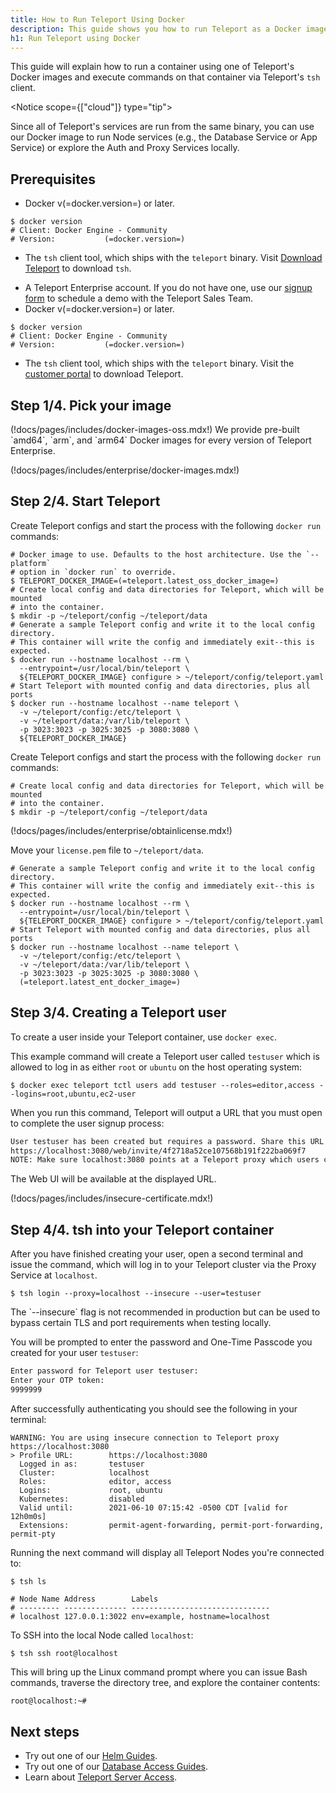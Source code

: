 ```yaml
---
title: How to Run Teleport Using Docker
description: This guide shows you how to run Teleport as a Docker image, including a description of our available images and how to access a Teleport container.
h1: Run Teleport using Docker
---
```


This guide will explain how to run a container using one of Teleport's Docker
images and execute commands on that container via Teleport's `tsh` client.

<Notice scope={["cloud"]} type="tip">

Since all of Teleport's services are run from the same binary, you can
use our Docker image to run Node services (e.g., the Database Service or App
Service) or explore the Auth and Proxy Services locally.

</Notice>

## Prerequisites

<Tabs>
<TabItem scope={["oss"]} label="Open Source">

- Docker v(=docker.version=) or later.

```code
$ docker version
# Client: Docker Engine - Community
# Version:           (=docker.version=)
```

- The `tsh` client tool, which ships with the `teleport` binary. Visit [Download Teleport](https://goteleport.com/download/) to download `tsh`.

</TabItem>
<TabItem scope={["cloud", "enterprise"]} label="Enterprise">

- A Teleport Enterprise account. If you do not have one, use our [signup
  form](https://goteleport.com/signup/enterprise/) to schedule a demo with the
  Teleport Sales Team.
- Docker v(=docker.version=) or later.

```code
$ docker version
# Client: Docker Engine - Community
# Version:           (=docker.version=)
```

- The `tsh` client tool, which ships with the `teleport` binary. Visit the [customer portal](https://dashboard.gravitational.com/web/login) to download Teleport.

</TabItem>
</Tabs>

## Step 1/4. Pick your image

<Tabs>
<TabItem scope={["oss"]} label="Open Source">
(!docs/pages/includes/docker-images-oss.mdx!)
</TabItem>
<TabItem scope={["enterprise", "cloud"]} label="Enterprise">
We provide pre-built `amd64`, `arm`, and `arm64` Docker images for every version of Teleport Enterprise.

(!docs/pages/includes/enterprise/docker-images.mdx!)

</TabItem>
</Tabs>

## Step 2/4. Start Teleport

<Tabs>
<TabItem scope={["oss"]} label="Open Source">

Create Teleport configs and start the process with the following `docker run` commands:

```code
# Docker image to use. Defaults to the host architecture. Use the `--platform`
# option in `docker run` to override.
$ TELEPORT_DOCKER_IMAGE=(=teleport.latest_oss_docker_image=)
# Create local config and data directories for Teleport, which will be mounted
# into the container.
$ mkdir -p ~/teleport/config ~/teleport/data
# Generate a sample Teleport config and write it to the local config directory.
# This container will write the config and immediately exit--this is expected.
$ docker run --hostname localhost --rm \
  --entrypoint=/usr/local/bin/teleport \
  ${TELEPORT_DOCKER_IMAGE} configure > ~/teleport/config/teleport.yaml
# Start Teleport with mounted config and data directories, plus all ports
$ docker run --hostname localhost --name teleport \
  -v ~/teleport/config:/etc/teleport \
  -v ~/teleport/data:/var/lib/teleport \
  -p 3023:3023 -p 3025:3025 -p 3080:3080 \
  ${TELEPORT_DOCKER_IMAGE}
```

</TabItem>
<TabItem scope={["enterprise", "cloud"]} label="Enterprise">

Create Teleport configs and start the process with the following `docker run` commands:

```code
# Create local config and data directories for Teleport, which will be mounted
# into the container.
$ mkdir -p ~/teleport/config ~/teleport/data
```
(!docs/pages/includes/enterprise/obtainlicense.mdx!)

Move your `license.pem` file to `~/teleport/data`.

```code
# Generate a sample Teleport config and write it to the local config directory.
# This container will write the config and immediately exit--this is expected.
$ docker run --hostname localhost --rm \
  --entrypoint=/usr/local/bin/teleport \
  ${TELEPORT_DOCKER_IMAGE} configure > ~/teleport/config/teleport.yaml
# Start Teleport with mounted config and data directories, plus all ports
$ docker run --hostname localhost --name teleport \
  -v ~/teleport/config:/etc/teleport \
  -v ~/teleport/data:/var/lib/teleport \
  -p 3023:3023 -p 3025:3025 -p 3080:3080 \
  (=teleport.latest_ent_docker_image=)
```

</TabItem>
</Tabs>

## Step 3/4. Creating a Teleport user

To create a user inside your Teleport container, use `docker exec`.

This example command will create a Teleport user called `testuser` which is allowed to log in as either `root` or `ubuntu` on the host operating system:

```code
$ docker exec teleport tctl users add testuser --roles=editor,access --logins=root,ubuntu,ec2-user
```

When you run this command, Teleport will output a URL that you must open to complete the user signup process:

```txt
User testuser has been created but requires a password. Share this URL with the user to complete user setup, link is valid for 1h0m0s:
https://localhost:3080/web/invite/4f2718a52ce107568b191f222ba069f7
NOTE: Make sure localhost:3080 points at a Teleport proxy which users can access.
```

The Web UI will be available at the displayed URL.

(!docs/pages/includes/insecure-certificate.mdx!)

## Step 4/4. tsh into your Teleport container

After you have finished creating your user, open a second terminal and issue the
command, which will log in to your Teleport cluster via the Proxy Service at
`localhost`.

```code
$ tsh login --proxy=localhost --insecure --user=testuser
```

<Admonition type="note" title="Note">
  The `--insecure` flag is not recommended in production but can be used to bypass certain TLS and port requirements when testing locally.
</Admonition>

You will be prompted to enter the password and One-Time Passcode you created for your user `testuser`:

```txt
Enter password for Teleport user testuser:
Enter your OTP token:
9999999
```

After successfully authenticating you should see the following in your terminal:

```
WARNING: You are using insecure connection to Teleport proxy https://localhost:3080
> Profile URL:        https://localhost:3080
  Logged in as:       testuser
  Cluster:            localhost
  Roles:              editor, access
  Logins:             root, ubuntu
  Kubernetes:         disabled
  Valid until:        2021-06-10 07:15:42 -0500 CDT [valid for 12h0m0s]
  Extensions:         permit-agent-forwarding, permit-port-forwarding, permit-pty
```

Running the next command will display all Teleport Nodes you're connected to:

```code
$ tsh ls

# Node Name Address        Labels                          
# --------- -------------- ------------------------------- 
# localhost 127.0.0.1:3022 env=example, hostname=localhost 
```

To SSH into the local Node called `localhost`:

```code
$ tsh ssh root@localhost
```

This will bring up the Linux command prompt where you can issue Bash commands, traverse the directory tree, and explore the container contents:

```txt
root@localhost:~# 
```

## Next steps

- Try out one of our [Helm Guides](../../deploy-a-cluster/helm-deployments.mdx).
- Try out one of our [Database Access Guides](../../database-access/guides.mdx).
- Learn about [Teleport Server Access](../../server-access/introduction.mdx).
